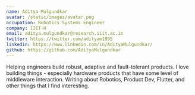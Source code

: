 ```yaml
---
name: Aditya Mulgundkar
avatar: /static/images/avatar.png
occupation: Robotics Systems Engineer
company: IIIT-H
email: aditya.mulgundkar@research.iiit.ac.in
twitter: https://twitter.com/adityam1995
linkedin: https://www.linkedin.com/in/AdityaMulgundkar/
github: https://github.com/AdityaMulgundkar
---
```


Helping engineers build robust, adaptive and fault-tolerant products. I love building things - especially hardware products that have some level of middleware interaction. Writing about Robotics, Product Dev, Flutter, and other things that I find interesting.

